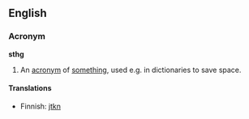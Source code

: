 ==English==
===Acronym===
'''sthg'''

# An [[acronym]] of [[something]], used e.g. in dictionaries to save space.

====Translations====
{{top}}
*Finnish: [[jtkn]]
{{bottom}}